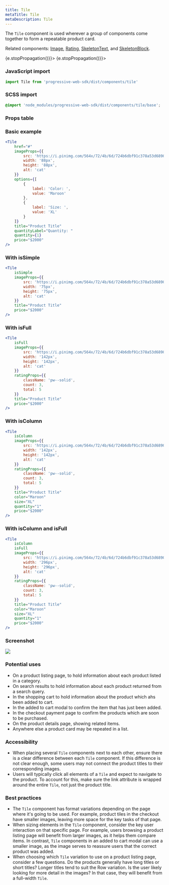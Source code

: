 ```yaml
---
title: Tile
metaTitle: Tile
metaDescription: Tile
---
```



<div class="component-intro">

The `Tile` component is used wherever a group of components come together to form a repeatable product card.

Related components: [Image](Image), [Rating](Rating), [SkeletonText](SkeletonText), and [SkeletonBlock](SkeletonBlock).

</div>

<div onClick={(e) => {e.stopPropagation()}}>
<Tabs activeIndex={0} className="devcenter">
<TabsPanel title="Code" onClick={(e) => {e.stopPropagation()}}>

### JavaScript import

```jsx
import Tile from 'progressive-web-sdk/dist/components/tile'
```

### SCSS import

```scss
@import 'node_modules/progressive-web-sdk/dist/components/tile/base';
```

### Props table

<PropsTable propMetaData={props.componentMetadata.childrenComponentProp} />

### Basic example

```jsx react-live=true
<Tile
    href="#"
    imageProps={{
        src: 'https://i.pinimg.com/564x/72/4b/6d/724b6dbf91c378a53d6890bb525c1aa9.jpg',
        width: '88px',
        height: '88px',
        alt: 'cat'
    }}
    options={[
        {
            label: 'Color: ',
            value: 'Maroon'
        },
        {
            label: 'Size: ',
            value: 'XL'
        }
    ]}
    title="Product Title"
    quantityLabel="Quantity: "
    quantity={1}
    price="$2000"
/>
```

### With isSimple

```jsx react-live=true
<Tile
    isSimple
    imageProps={{
        src: 'https://i.pinimg.com/564x/72/4b/6d/724b6dbf91c378a53d6890bb525c1aa9.jpg',
        width: '75px',
        height: '75px',
        alt: 'cat'
    }}
    title="Product Title"
    price="$2000"
/>
```

### With isFull

```jsx react-live=true
<Tile
    isFull
    imageProps={{
        src: 'https://i.pinimg.com/564x/72/4b/6d/724b6dbf91c378a53d6890bb525c1aa9.jpg',
        width: '142px',
        height: '142px',
        alt: 'cat'
    }}
    ratingProps={{
        className: 'pw--solid',
        count: 3,
        total: 5
    }}
    title="Product Title"
    price="$2000"
/>
```

### With isColumn

```jsx react-live=true
<Tile
    isColumn
    imageProps={{
        src: 'https://i.pinimg.com/564x/72/4b/6d/724b6dbf91c378a53d6890bb525c1aa9.jpg',
        width: '142px',
        height: '142px',
        alt: 'cat'
    }}
    ratingProps={{
        className: 'pw--solid',
        count: 3,
        total: 5
    }}
    title="Product Title"
    color="Maroon"
    size="XL"
    quantity="1"
    price="$2000"
/>
```

### With isColumn and isFull

```jsx react-live=true
<Tile
    isColumn
    isFull
    imageProps={{
        src: 'https://i.pinimg.com/564x/72/4b/6d/724b6dbf91c378a53d6890bb525c1aa9.jpg',
        width: '296px',
        height: '296px',
        alt: 'cat'
    }}
    ratingProps={{
        className: 'pw--solid',
        count: 3,
        total: 5
    }}
    title="Product Title"
    color="Maroon"
    size="XL"
    quantity="1"
    price="$2000"
/>
```

</TabsPanel>
<TabsPanel title="Design" class="markdown">

### Screenshot

![](./images/components/tile/tile-uikit.png)

### Potential uses

-   On a product listing page, to hold information about each product listed in a category.
-   On search results to hold information about each product returned from a search query.
-   In the shopping cart to hold information about the product which ahs been added to cart.
-   In the added to cart modal to confirm the item that has just been added.
-   In the checkout payment page to confirm the products which are soon to be purchased.
-   On the product details page, showing related items.
-   Anywhere else a product card may be repeated in a list.

### Accessibility

-   When placing several `Tile` components next to each other, ensure there is a clear difference between each `Tile` component. If this difference is not clear enough, some users may not connect the product titles to their corresponding images.
-   Users will typically click all elements of a `Tile` and expect to navigate to the product. To account for this, make sure the link attribute is wrapped around the entire `Tile`, not just the product title.

### Best practices

-   The `Tile` component has format variations depending on the page where it's going to be used. For example, product tiles in the checkout have smaller images, leaving more space for the key tasks of that page.
-   When sizing elements in the `Tile` component, consider the key user interaction on that specific page. For example, users browsing a product listing page will benefit from larger images, as it helps them compare items. In contrast, `Tile` components in an added to cart modal can use a smaller image, as the image serves to reassure users that the correct product was added.
-   When choosing which `Tile` variation to use on a product listing page, consider a few questions. Do the products generally have long titles or short titles? Longer titles tend to suit the Row variation. Is the user likely looking for more detail in the images? In that case, they will benefit from a full-width `Tile`.

</TabsPanel>
</Tabs>
</div>
